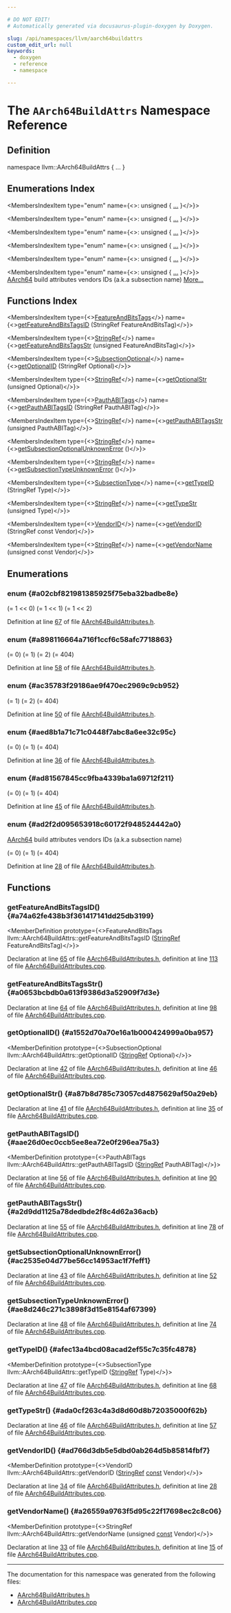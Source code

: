 ```yaml
---

# DO NOT EDIT!
# Automatically generated via docusaurus-plugin-doxygen by Doxygen.

slug: /api/namespaces/llvm/aarch64buildattrs
custom_edit_url: null
keywords:
  - doxygen
  - reference
  - namespace

---
```





# The `AArch64BuildAttrs` Namespace Reference

<DoxygenPage pluginConfig={pluginConfig}>



## Definition

<CodeBlock>namespace llvm::AArch64BuildAttrs &#123; ... &#125;</CodeBlock>

## Enumerations Index

<MembersIndex>

<MembersIndexItem
  type="enum"
  name={<>: unsigned &#123; <a href="#a02cbf821981385925f75eba32badbe8e">...</a> &#125;</>}>
</MembersIndexItem>

<MembersIndexItem
  type="enum"
  name={<>: unsigned &#123; <a href="#a898116664a716f1ccf6c58afc7718863">...</a> &#125;</>}>
</MembersIndexItem>

<MembersIndexItem
  type="enum"
  name={<>: unsigned &#123; <a href="#ac35783f29186ae9f470ec2969c9cb952">...</a> &#125;</>}>
</MembersIndexItem>

<MembersIndexItem
  type="enum"
  name={<>: unsigned &#123; <a href="#aed8b1a71c71c0448f7abc8a6ee32c95c">...</a> &#125;</>}>
</MembersIndexItem>

<MembersIndexItem
  type="enum"
  name={<>: unsigned &#123; <a href="#ad81567845cc9fba4339ba1a69712f211">...</a> &#125;</>}>
</MembersIndexItem>

<MembersIndexItem
  type="enum"
  name={<>: unsigned &#123; <a href="#ad2f2d095653918c60172f948524442a0">...</a> &#125;</>}>
<a href="/docs/api/namespaces/llvm/aarch64">AArch64</a> build attributes vendors IDs (a.k.a subsection name) <a href="#ad2f2d095653918c60172f948524442a0">More...</a>
</MembersIndexItem>

</MembersIndex>

## Functions Index

<MembersIndex>

<MembersIndexItem
  type={<><a href="#a898116664a716f1ccf6c58afc7718863">FeatureAndBitsTags</a></>}
  name={<><a href="#a74a62fe438b3f361417141dd25db3199">getFeatureAndBitsTagsID</a> (StringRef FeatureAndBitsTag)</>}>
</MembersIndexItem>

<MembersIndexItem
  type={<><a href="/docs/api/classes/llvm/stringref">StringRef</a></>}
  name={<><a href="#a0653bcbdb0a613f9386d3a52909f7d3e">getFeatureAndBitsTagsStr</a> (unsigned FeatureAndBitsTag)</>}>
</MembersIndexItem>

<MembersIndexItem
  type={<><a href="#aed8b1a71c71c0448f7abc8a6ee32c95c">SubsectionOptional</a></>}
  name={<><a href="#a1552d70a70e16a1b000424999a0ba957">getOptionalID</a> (StringRef Optional)</>}>
</MembersIndexItem>

<MembersIndexItem
  type={<><a href="/docs/api/classes/llvm/stringref">StringRef</a></>}
  name={<><a href="#a87b8d785c73057cd4875629af50a29eb">getOptionalStr</a> (unsigned Optional)</>}>
</MembersIndexItem>

<MembersIndexItem
  type={<><a href="#ac35783f29186ae9f470ec2969c9cb952">PauthABITags</a></>}
  name={<><a href="#aae26d0ec0ccb5ee8ea72e0f296ea75a3">getPauthABITagsID</a> (StringRef PauthABITag)</>}>
</MembersIndexItem>

<MembersIndexItem
  type={<><a href="/docs/api/classes/llvm/stringref">StringRef</a></>}
  name={<><a href="#a2d9dd1125a78dedbde2f8c4d62a36acb">getPauthABITagsStr</a> (unsigned PauthABITag)</>}>
</MembersIndexItem>

<MembersIndexItem
  type={<><a href="/docs/api/classes/llvm/stringref">StringRef</a></>}
  name={<><a href="#ac2535e04d77be56cc14953ac1f7feff1">getSubsectionOptionalUnknownError</a> ()</>}>
</MembersIndexItem>

<MembersIndexItem
  type={<><a href="/docs/api/classes/llvm/stringref">StringRef</a></>}
  name={<><a href="#ae8d246c271c3898f3d15e8154af67399">getSubsectionTypeUnknownError</a> ()</>}>
</MembersIndexItem>

<MembersIndexItem
  type={<><a href="#ad81567845cc9fba4339ba1a69712f211">SubsectionType</a></>}
  name={<><a href="#afec13a4bcd08acad2ef55c7c35fc4878">getTypeID</a> (StringRef Type)</>}>
</MembersIndexItem>

<MembersIndexItem
  type={<><a href="/docs/api/classes/llvm/stringref">StringRef</a></>}
  name={<><a href="#ada0cf263c4a3d8d60d8b72035000f62b">getTypeStr</a> (unsigned Type)</>}>
</MembersIndexItem>

<MembersIndexItem
  type={<><a href="#ad2f2d095653918c60172f948524442a0">VendorID</a></>}
  name={<><a href="#ad766d3db5e5dbd0ab264d5b85814fbf7">getVendorID</a> (StringRef const Vendor)</>}>
</MembersIndexItem>

<MembersIndexItem
  type={<><a href="/docs/api/classes/llvm/stringref">StringRef</a></>}
  name={<><a href="#a26559a9763f5d95c22f17698ec2c8c06">getVendorName</a> (unsigned const Vendor)</>}>
</MembersIndexItem>

</MembersIndex>


<SectionDefinition>

## Enumerations

### enum  {#a02cbf821981385925f75eba32badbe8e}

<MemberDefinition
  prototype="enum llvm::AArch64BuildAttrs::FeatureAndBitsFlag : unsigned">

<EnumerationList title="Enumeration values">

<Link id="a02cbf821981385925f75eba32badbe8eab816b190d63b3b96519a82af9b9a125f" />
<EnumerationListItem name="Feature_BTI_Flag">
 (= 1 &lt;&lt; 0)
</EnumerationListItem>

<Link id="a02cbf821981385925f75eba32badbe8ea34cd5242b7d08fc2fbab8c9198e5548a" />
<EnumerationListItem name="Feature_PAC_Flag">
 (= 1 &lt;&lt; 1)
</EnumerationListItem>

<Link id="a02cbf821981385925f75eba32badbe8ea58cb58cf47368adad995c77f76dd6e92" />
<EnumerationListItem name="Feature_GCS_Flag">
 (= 1 &lt;&lt; 2)
</EnumerationListItem>

</EnumerationList>

Definition at line <a href="/docs/api/files/include/include/llvm/include/llvm/support/aarch64buildattributes-h/#l00067">67</a> of file <a href="/docs/api/files/include/include/llvm/include/llvm/support/aarch64buildattributes-h">AArch64BuildAttributes.h</a>.
</MemberDefinition>

### enum  {#a898116664a716f1ccf6c58afc7718863}

<MemberDefinition
  prototype="enum llvm::AArch64BuildAttrs::FeatureAndBitsTags : unsigned">

<EnumerationList title="Enumeration values">

<Link id="a898116664a716f1ccf6c58afc7718863a18ca061e3f2810477c52f9de8801f975" />
<EnumerationListItem name="TAG_FEATURE_BTI">
 (= 0)
</EnumerationListItem>

<Link id="a898116664a716f1ccf6c58afc7718863a0ce80b04d6976789fedea754ab2061bc" />
<EnumerationListItem name="TAG_FEATURE_PAC">
 (= 1)
</EnumerationListItem>

<Link id="a898116664a716f1ccf6c58afc7718863aa310972cb7b9330a266fbde0acaca074" />
<EnumerationListItem name="TAG_FEATURE_GCS">
 (= 2)
</EnumerationListItem>

<Link id="a898116664a716f1ccf6c58afc7718863a9b33eaf2e3dfeb2b8965cae195a5a474" />
<EnumerationListItem name="FEATURE_AND_BITS_TAG_NOT_FOUND">
 (= 404)
</EnumerationListItem>

</EnumerationList>

Definition at line <a href="/docs/api/files/include/include/llvm/include/llvm/support/aarch64buildattributes-h/#l00058">58</a> of file <a href="/docs/api/files/include/include/llvm/include/llvm/support/aarch64buildattributes-h">AArch64BuildAttributes.h</a>.
</MemberDefinition>

### enum  {#ac35783f29186ae9f470ec2969c9cb952}

<MemberDefinition
  prototype="enum llvm::AArch64BuildAttrs::PauthABITags : unsigned">

<EnumerationList title="Enumeration values">

<Link id="ac35783f29186ae9f470ec2969c9cb952a293cacaac39b4f7083fd3a9ddea61791" />
<EnumerationListItem name="TAG_PAUTH_PLATFORM">
 (= 1)
</EnumerationListItem>

<Link id="ac35783f29186ae9f470ec2969c9cb952a399da32a3e92753a305b2bbe05dc77af" />
<EnumerationListItem name="TAG_PAUTH_SCHEMA">
 (= 2)
</EnumerationListItem>

<Link id="ac35783f29186ae9f470ec2969c9cb952af3d63b0bfc1de14726c72dd6501dbf55" />
<EnumerationListItem name="PAUTHABI_TAG_NOT_FOUND">
 (= 404)
</EnumerationListItem>

</EnumerationList>

Definition at line <a href="/docs/api/files/include/include/llvm/include/llvm/support/aarch64buildattributes-h/#l00050">50</a> of file <a href="/docs/api/files/include/include/llvm/include/llvm/support/aarch64buildattributes-h">AArch64BuildAttributes.h</a>.
</MemberDefinition>

### enum  {#aed8b1a71c71c0448f7abc8a6ee32c95c}

<MemberDefinition
  prototype="enum llvm::AArch64BuildAttrs::SubsectionOptional : unsigned">

<EnumerationList title="Enumeration values">

<Link id="aed8b1a71c71c0448f7abc8a6ee32c95ca1be39cb5280290892398ab312e199b8a" />
<EnumerationListItem name="REQUIRED">
 (= 0)
</EnumerationListItem>

<Link id="aed8b1a71c71c0448f7abc8a6ee32c95ca177d5447cb7a2b6e6c8b13397fdecab0" />
<EnumerationListItem name="OPTIONAL">
 (= 1)
</EnumerationListItem>

<Link id="aed8b1a71c71c0448f7abc8a6ee32c95ca18da5995f5c05300400d579821fd6c0e" />
<EnumerationListItem name="OPTIONAL_NOT_FOUND">
 (= 404)
</EnumerationListItem>

</EnumerationList>

Definition at line <a href="/docs/api/files/include/include/llvm/include/llvm/support/aarch64buildattributes-h/#l00036">36</a> of file <a href="/docs/api/files/include/include/llvm/include/llvm/support/aarch64buildattributes-h">AArch64BuildAttributes.h</a>.
</MemberDefinition>

### enum  {#ad81567845cc9fba4339ba1a69712f211}

<MemberDefinition
  prototype="enum llvm::AArch64BuildAttrs::SubsectionType : unsigned">

<EnumerationList title="Enumeration values">

<Link id="ad81567845cc9fba4339ba1a69712f211a8032b483a40e2c705a7e6cafecf8c1a7" />
<EnumerationListItem name="ULEB128">
 (= 0)
</EnumerationListItem>

<Link id="ad81567845cc9fba4339ba1a69712f211aabd6b9a714ef361392b5fbafdec24656" />
<EnumerationListItem name="NTBS">
 (= 1)
</EnumerationListItem>

<Link id="ad81567845cc9fba4339ba1a69712f211a757bdab328b651b0830c6a49a50a550a" />
<EnumerationListItem name="TYPE_NOT_FOUND">
 (= 404)
</EnumerationListItem>

</EnumerationList>

Definition at line <a href="/docs/api/files/include/include/llvm/include/llvm/support/aarch64buildattributes-h/#l00045">45</a> of file <a href="/docs/api/files/include/include/llvm/include/llvm/support/aarch64buildattributes-h">AArch64BuildAttributes.h</a>.
</MemberDefinition>

### enum  {#ad2f2d095653918c60172f948524442a0}

<MemberDefinition
  prototype="enum llvm::AArch64BuildAttrs::VendorID : unsigned">
<a href="/docs/api/namespaces/llvm/aarch64">AArch64</a> build attributes vendors IDs (a.k.a subsection name)

<EnumerationList title="Enumeration values">

<Link id="ad2f2d095653918c60172f948524442a0a8040351a645af569f250de2e02b541d4" />
<EnumerationListItem name="AEABI_FEATURE_AND_BITS">
 (= 0)
</EnumerationListItem>

<Link id="ad2f2d095653918c60172f948524442a0a1d86e09f81241e3af64dbee7469869e0" />
<EnumerationListItem name="AEABI_PAUTHABI">
 (= 1)
</EnumerationListItem>

<Link id="ad2f2d095653918c60172f948524442a0aa269fdc647bd0b35b3499399b62693f0" />
<EnumerationListItem name="VENDOR_UNKNOWN">
 (= 404)
</EnumerationListItem>

</EnumerationList>

Definition at line <a href="/docs/api/files/include/include/llvm/include/llvm/support/aarch64buildattributes-h/#l00028">28</a> of file <a href="/docs/api/files/include/include/llvm/include/llvm/support/aarch64buildattributes-h">AArch64BuildAttributes.h</a>.
</MemberDefinition>

</SectionDefinition>

<SectionDefinition>

## Functions

### getFeatureAndBitsTagsID() {#a74a62fe438b3f361417141dd25db3199}

<MemberDefinition
  prototype={<>FeatureAndBitsTags llvm::AArch64BuildAttrs::getFeatureAndBitsTagsID (<a href="/docs/api/classes/llvm/stringref">StringRef</a> FeatureAndBitsTag)</>}>

Declaration at line <a href="/docs/api/files/include/include/llvm/include/llvm/support/aarch64buildattributes-h/#l00065">65</a> of file <a href="/docs/api/files/include/include/llvm/include/llvm/support/aarch64buildattributes-h">AArch64BuildAttributes.h</a>, definition at line <a href="/docs/api/files/lib/lib/support/aarch64buildattributes-cpp/#l00113">113</a> of file <a href="/docs/api/files/lib/lib/support/aarch64buildattributes-cpp">AArch64BuildAttributes.cpp</a>.
</MemberDefinition>

### getFeatureAndBitsTagsStr() {#a0653bcbdb0a613f9386d3a52909f7d3e}

<MemberDefinition
  prototype="StringRef llvm::AArch64BuildAttrs::getFeatureAndBitsTagsStr (unsigned FeatureAndBitsTag)">

Declaration at line <a href="/docs/api/files/include/include/llvm/include/llvm/support/aarch64buildattributes-h/#l00064">64</a> of file <a href="/docs/api/files/include/include/llvm/include/llvm/support/aarch64buildattributes-h">AArch64BuildAttributes.h</a>, definition at line <a href="/docs/api/files/lib/lib/support/aarch64buildattributes-cpp/#l00098">98</a> of file <a href="/docs/api/files/lib/lib/support/aarch64buildattributes-cpp">AArch64BuildAttributes.cpp</a>.
</MemberDefinition>

### getOptionalID() {#a1552d70a70e16a1b000424999a0ba957}

<MemberDefinition
  prototype={<>SubsectionOptional llvm::AArch64BuildAttrs::getOptionalID (<a href="/docs/api/classes/llvm/stringref">StringRef</a> Optional)</>}>

Declaration at line <a href="/docs/api/files/include/include/llvm/include/llvm/support/aarch64buildattributes-h/#l00042">42</a> of file <a href="/docs/api/files/include/include/llvm/include/llvm/support/aarch64buildattributes-h">AArch64BuildAttributes.h</a>, definition at line <a href="/docs/api/files/lib/lib/support/aarch64buildattributes-cpp/#l00046">46</a> of file <a href="/docs/api/files/lib/lib/support/aarch64buildattributes-cpp">AArch64BuildAttributes.cpp</a>.
</MemberDefinition>

### getOptionalStr() {#a87b8d785c73057cd4875629af50a29eb}

<MemberDefinition
  prototype="StringRef llvm::AArch64BuildAttrs::getOptionalStr (unsigned Optional)">

Declaration at line <a href="/docs/api/files/include/include/llvm/include/llvm/support/aarch64buildattributes-h/#l00041">41</a> of file <a href="/docs/api/files/include/include/llvm/include/llvm/support/aarch64buildattributes-h">AArch64BuildAttributes.h</a>, definition at line <a href="/docs/api/files/lib/lib/support/aarch64buildattributes-cpp/#l00035">35</a> of file <a href="/docs/api/files/lib/lib/support/aarch64buildattributes-cpp">AArch64BuildAttributes.cpp</a>.
</MemberDefinition>

### getPauthABITagsID() {#aae26d0ec0ccb5ee8ea72e0f296ea75a3}

<MemberDefinition
  prototype={<>PauthABITags llvm::AArch64BuildAttrs::getPauthABITagsID (<a href="/docs/api/classes/llvm/stringref">StringRef</a> PauthABITag)</>}>

Declaration at line <a href="/docs/api/files/include/include/llvm/include/llvm/support/aarch64buildattributes-h/#l00056">56</a> of file <a href="/docs/api/files/include/include/llvm/include/llvm/support/aarch64buildattributes-h">AArch64BuildAttributes.h</a>, definition at line <a href="/docs/api/files/lib/lib/support/aarch64buildattributes-cpp/#l00090">90</a> of file <a href="/docs/api/files/lib/lib/support/aarch64buildattributes-cpp">AArch64BuildAttributes.cpp</a>.
</MemberDefinition>

### getPauthABITagsStr() {#a2d9dd1125a78dedbde2f8c4d62a36acb}

<MemberDefinition
  prototype="StringRef llvm::AArch64BuildAttrs::getPauthABITagsStr (unsigned PauthABITag)">

Declaration at line <a href="/docs/api/files/include/include/llvm/include/llvm/support/aarch64buildattributes-h/#l00055">55</a> of file <a href="/docs/api/files/include/include/llvm/include/llvm/support/aarch64buildattributes-h">AArch64BuildAttributes.h</a>, definition at line <a href="/docs/api/files/lib/lib/support/aarch64buildattributes-cpp/#l00078">78</a> of file <a href="/docs/api/files/lib/lib/support/aarch64buildattributes-cpp">AArch64BuildAttributes.cpp</a>.
</MemberDefinition>

### getSubsectionOptionalUnknownError() {#ac2535e04d77be56cc14953ac1f7feff1}

<MemberDefinition
  prototype="StringRef llvm::AArch64BuildAttrs::getSubsectionOptionalUnknownError ()">

Declaration at line <a href="/docs/api/files/include/include/llvm/include/llvm/support/aarch64buildattributes-h/#l00043">43</a> of file <a href="/docs/api/files/include/include/llvm/include/llvm/support/aarch64buildattributes-h">AArch64BuildAttributes.h</a>, definition at line <a href="/docs/api/files/lib/lib/support/aarch64buildattributes-cpp/#l00052">52</a> of file <a href="/docs/api/files/lib/lib/support/aarch64buildattributes-cpp">AArch64BuildAttributes.cpp</a>.
</MemberDefinition>

### getSubsectionTypeUnknownError() {#ae8d246c271c3898f3d15e8154af67399}

<MemberDefinition
  prototype="StringRef llvm::AArch64BuildAttrs::getSubsectionTypeUnknownError ()">

Declaration at line <a href="/docs/api/files/include/include/llvm/include/llvm/support/aarch64buildattributes-h/#l00048">48</a> of file <a href="/docs/api/files/include/include/llvm/include/llvm/support/aarch64buildattributes-h">AArch64BuildAttributes.h</a>, definition at line <a href="/docs/api/files/lib/lib/support/aarch64buildattributes-cpp/#l00074">74</a> of file <a href="/docs/api/files/lib/lib/support/aarch64buildattributes-cpp">AArch64BuildAttributes.cpp</a>.
</MemberDefinition>

### getTypeID() {#afec13a4bcd08acad2ef55c7c35fc4878}

<MemberDefinition
  prototype={<>SubsectionType llvm::AArch64BuildAttrs::getTypeID (<a href="/docs/api/classes/llvm/stringref">StringRef</a> Type)</>}>

Declaration at line <a href="/docs/api/files/include/include/llvm/include/llvm/support/aarch64buildattributes-h/#l00047">47</a> of file <a href="/docs/api/files/include/include/llvm/include/llvm/support/aarch64buildattributes-h">AArch64BuildAttributes.h</a>, definition at line <a href="/docs/api/files/lib/lib/support/aarch64buildattributes-cpp/#l00068">68</a> of file <a href="/docs/api/files/lib/lib/support/aarch64buildattributes-cpp">AArch64BuildAttributes.cpp</a>.
</MemberDefinition>

### getTypeStr() {#ada0cf263c4a3d8d60d8b72035000f62b}

<MemberDefinition
  prototype="StringRef llvm::AArch64BuildAttrs::getTypeStr (unsigned Type)">

Declaration at line <a href="/docs/api/files/include/include/llvm/include/llvm/support/aarch64buildattributes-h/#l00046">46</a> of file <a href="/docs/api/files/include/include/llvm/include/llvm/support/aarch64buildattributes-h">AArch64BuildAttributes.h</a>, definition at line <a href="/docs/api/files/lib/lib/support/aarch64buildattributes-cpp/#l00057">57</a> of file <a href="/docs/api/files/lib/lib/support/aarch64buildattributes-cpp">AArch64BuildAttributes.cpp</a>.
</MemberDefinition>

### getVendorID() {#ad766d3db5e5dbd0ab264d5b85814fbf7}

<MemberDefinition
  prototype={<>VendorID llvm::AArch64BuildAttrs::getVendorID (<a href="/docs/api/classes/llvm/stringref">StringRef</a> <a href="/docs/api/files/lib/lib/target/lib/target/aarch64/aarch64promoteconstant-cpp/#a90f8350fecae261c25be85d38b451bff">const</a> Vendor)</>}>

Declaration at line <a href="/docs/api/files/include/include/llvm/include/llvm/support/aarch64buildattributes-h/#l00034">34</a> of file <a href="/docs/api/files/include/include/llvm/include/llvm/support/aarch64buildattributes-h">AArch64BuildAttributes.h</a>, definition at line <a href="/docs/api/files/lib/lib/support/aarch64buildattributes-cpp/#l00028">28</a> of file <a href="/docs/api/files/lib/lib/support/aarch64buildattributes-cpp">AArch64BuildAttributes.cpp</a>.
</MemberDefinition>

### getVendorName() {#a26559a9763f5d95c22f17698ec2c8c06}

<MemberDefinition
  prototype={<>StringRef llvm::AArch64BuildAttrs::getVendorName (unsigned <a href="/docs/api/files/lib/lib/target/lib/target/aarch64/aarch64promoteconstant-cpp/#a90f8350fecae261c25be85d38b451bff">const</a> Vendor)</>}>

Declaration at line <a href="/docs/api/files/include/include/llvm/include/llvm/support/aarch64buildattributes-h/#l00033">33</a> of file <a href="/docs/api/files/include/include/llvm/include/llvm/support/aarch64buildattributes-h">AArch64BuildAttributes.h</a>, definition at line <a href="/docs/api/files/lib/lib/support/aarch64buildattributes-cpp/#l00015">15</a> of file <a href="/docs/api/files/lib/lib/support/aarch64buildattributes-cpp">AArch64BuildAttributes.cpp</a>.
</MemberDefinition>

</SectionDefinition>

<hr/>

The documentation for this namespace was generated from the following files:

<ul>
<li><a href="/docs/api/files/include/include/llvm/include/llvm/support/aarch64buildattributes-h">AArch64BuildAttributes.h</a></li>
<li><a href="/docs/api/files/lib/lib/support/aarch64buildattributes-cpp">AArch64BuildAttributes.cpp</a></li>
</ul>

</DoxygenPage>
